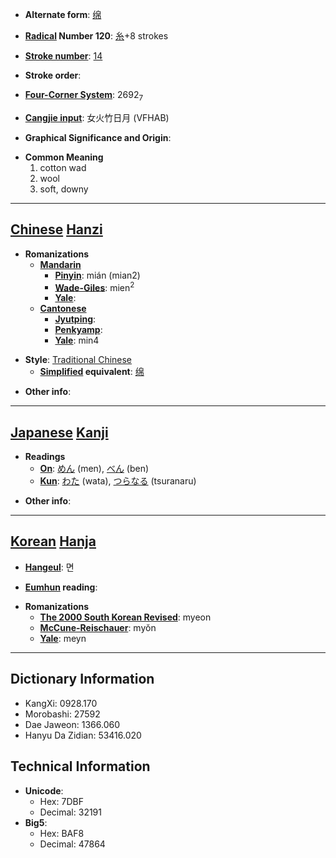 * '''Alternate form''': [[绵]]

* '''[[Wiktionary:Chinese radical index| Radical]] Number 120''': [[Wiktionary:Chinese radical index 糸|糸]]+8 strokes

* '''[[Wiktionary:Chinese total strokes index|Stroke number]]''': [[Wiktionary:Chinese total strokes index 14|14]]

* '''Stroke order''': 

* '''[[Wiktionary:Chinese four corner index|Four-Corner System]]''': 2692<sub>7</sub>

* '''[[Wiktionary:Chinese Cangjie index|Cangjie input]]''': 女火竹日月 (VFHAB)

* '''Graphical Significance and Origin''': 

* '''Common Meaning'''
*#cotton wad
*# wool
*# soft, downy


----

== [[Chinese]] [[Hanzi]] ==

* '''Romanizations'''
** '''[[Mandarin]]'''
*** '''[[Pinyin]]''': mián (mian2)
*** '''[[Wade-Giles]]''': mien<sup>2</sup>
*** '''[[Yale]]''': 
** '''[[Cantonese]]'''
*** '''[[Jyutping]]''':
*** '''[[Penkyamp]]''': 
*** '''[[Yale]]''': min4

* '''Style''': [[Traditional Chinese]] 
** '''[[Simplified Chinese|Simplified]] equivalent''': [[绵]]

* '''Other info''': 

----

== [[Japanese]] [[Kanji]] ==

* '''Readings'''
** '''[[On]]''': [[めん]] (men), [[べん]] (ben)
** '''[[Kun]]''': [[わた]] (wata), [[つらなる]] (tsuranaru)

* '''Other info''':  

----

== [[Korean]] [[Hanja]] ==

* '''[[Hangeul]]''': 면

* '''[[Eumhun]] reading''': 

* '''Romanizations'''
** '''[[The 2000 South Korean Revised Romanization|The 2000 South Korean Revised]]''': myeon
** '''[[McCune-Reischauer]]''': myŏn
** '''[[Yale]]''': meyn

----

== Dictionary Information ==

* KangXi: 0928.170
* Morobashi: 27592
* Dae Jaweon: 1366.060
* Hanyu Da Zidian: 53416.020

== Technical Information ==

* '''Unicode''':
** Hex: 7DBF
** Decimal: 32191
* '''Big5''':
** Hex: BAF8
** Decimal: 47864